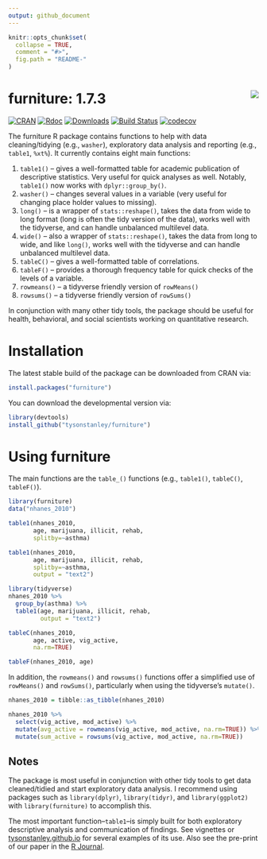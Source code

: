 ```yaml
---
output: github_document
---
```


<!-- README.md is generated from README.Rmd. Please edit that file -->

```r
knitr::opts_chunk$set(
  collapse = TRUE,
  comment = "#>",
  fig.path = "README-"
)
```


# furniture: 1.7.3 <img src="man/figures/furniture_hex.png" align="right" />

[![CRAN](http://www.r-pkg.org/badges/version/furniture)](http://www.r-pkg.org/badges/version/furniture)
[![Rdoc](http://www.rdocumentation.org/badges/version/furniture)](http://www.rdocumentation.org/packages/furniture)
[![Downloads](http://cranlogs.r-pkg.org/badges/grand-total/furniture)](http://cranlogs.r-pkg.org/badges/grand-total/furniture)
[![Build Status](https://travis-ci.org/TysonStanley/furniture.svg?branch=master)](https://travis-ci.org/TysonStanley/furniture)
[![codecov](https://codecov.io/gh/tysonstanley/furniture/branch/master/graph/badge.svg)](https://codecov.io/gh/tysonstanley/furniture)


The furniture R package contains functions to help with data cleaning/tidying (e.g., `washer`), exploratory data analysis and reporting (e.g., `table1`, `%xt%`). It currently contains eight main functions:

1. `table1()` -- gives a well-formatted table for academic publication of descriptive statistics. Very useful for quick analyses as well. Notably, `table1()` now works with `dplyr::group_by()`.
2. `washer()` -- changes several values in a variable (very useful for changing place holder values to missing).
3. `long()` -- is a wrapper of `stats::reshape()`, takes the data from wide to long format (long is often the tidy version of the data), works well with the tidyverse, and can handle unbalanced multilevel data.
4. `wide()` -- also a wrapper of `stats::reshape()`, takes the data from long to wide, and like `long()`, works well with the tidyverse and can handle unbalanced multilevel data.
5. `tableC()` -- gives a well-formatted table of correlations.
6. `tableF()` -- provides a thorough frequency table for quick checks of the levels of a variable.
7. `rowmeans()` -- a tidyverse friendly version of `rowMeans()`
7. `rowsums()` -- a tidyverse friendly version of `rowSums()`

In conjunction with many other tidy tools, the package should be useful for health, behavioral, and social scientists working on quantitative research.

# Installation

The latest stable build of the package can be downloaded from CRAN via:

```r
install.packages("furniture")
```
You can download the developmental version via:

```r
library(devtools)
install_github("tysonstanley/furniture")
```

# Using furniture

The main functions are the `table_()` functions (e.g., `table1()`, `tableC()`, `tableF()`).

```r
library(furniture)
data("nhanes_2010")

table1(nhanes_2010,
       age, marijuana, illicit, rehab,
       splitby=~asthma)
```

```r
table1(nhanes_2010,
       age, marijuana, illicit, rehab,
       splitby=~asthma, 
       output = "text2")
```

```r
library(tidyverse)
nhanes_2010 %>%
  group_by(asthma) %>%
  table1(age, marijuana, illicit, rehab,
         output = "text2")
```

```r
tableC(nhanes_2010, 
       age, active, vig_active, 
       na.rm=TRUE)
```

```r
tableF(nhanes_2010, age)
```

In addition, the `rowmeans()` and `rowsums()` functions offer a simplified use of `rowMeans()` and `rowSums()`, particularly when using the tidyverse's `mutate()`.

```r
nhanes_2010 = tibble::as_tibble(nhanes_2010)
```

```r
nhanes_2010 %>%
  select(vig_active, mod_active) %>%
  mutate(avg_active = rowmeans(vig_active, mod_active, na.rm=TRUE)) %>%
  mutate(sum_active = rowsums(vig_active, mod_active, na.rm=TRUE))
```


## Notes

The package is most useful in conjunction with other tidy tools to get data cleaned/tidied and start exploratory data analysis. I recommend using packages such as `library(dplyr)`, `library(tidyr)`, and `library(ggplot2)` with `library(furniture)` to accomplish this.

The most important function--`table1`--is simply built for both exploratory descriptive analysis and communication of findings. See vignettes or [tysonstanley.github.io](https://tysonstanley.github.io/) for several examples of its use. Also see the pre-print of our paper in the [R Journal](https://journal.r-project.org/archive/2017/RJ-2017-037/RJ-2017-037.pdf).










